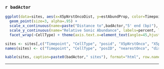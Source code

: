 ### `r badActor`
```r
ggplot(data=sites, aes(x=X5pNrstOncoDist, y=estAbundProp, color=Timepoint)) +
  geom_point(size=3, alpha=.95) +
  scale_x_continuous(name=paste("Distance to",badActor,"5' end (bp)"), labels=comma, limits=c(-100000,100000)) +
  scale_y_continuous(name="Relative Sonic Abundance", labels=percent, limits=c(0,1)) +
  facet_wrap(~CellType) + theme(axis.text.x=element_text(angle=45,hjust=1)) + guides(alpha=FALSE, size=FALSE)

sites <- sites[,c("Timepoint", "CellType", "posid", "X5pNrstOnco", "X5pNrstOncoDist", "estAbund", "estAbundRank")]
names(sites) <- c("Timepoint", "CellType", "posID", "nearestOnco", "distToNearestOnco", "sonicAbundance", "sonicAbundanceRank")

kable(sites, caption=paste0(badActor," sites"), format="html", row.names=FALSE)
```
***